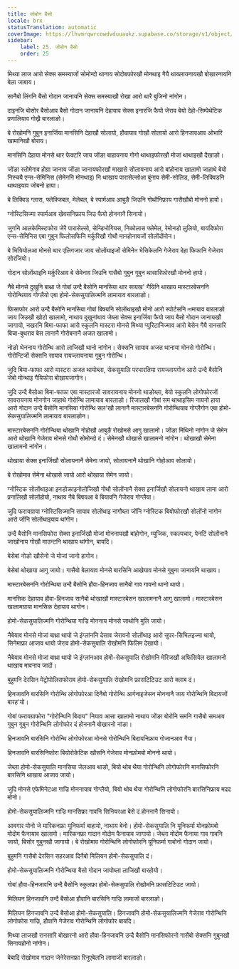 ```yaml
---
title: जोबोन बैसो
locale: brx
statusTranslation: automatic
coverImage: https://lhvmrqwrcowdvduuaukz.supabase.co/storage/v1/object/public/strapi-uploads/small_cover-educacion-fundamental.webp-2d51a7828a2b1309555be27f7e2a61a0.webp
sidebar:
    label: 25. जोबोन बैसो
    order: 25
---
```

मिथ्या लाज आरो सेक्स समस्याजों सोमोन्दो थानाय सोदोबफोरखौ मोनथाइ गैयै थाख्लायनायखौ बोखारनायनि बेला जाबाय।

सानैबो लिंगनि बैसो गोदान जानायनि सेक्स समस्याखौ रोखा आरो थारै बुजिनो नांगोन।

दाइनजि बोसोर बैसोआव बैसो गोदान जानायनि देहायाव सेक्स इनारजि फैयो जेराव बेयो देहो-सिम्पेथेटिक प्रणालियाव गोख्रै बारलाङो।

बे रोखोमनि गुबुन इनार्जिया मानसिनि देहाखौ सोलायो, हौवायाव गोखौ सोलायो आरो हिनजावआव ओभारि खामानिखौ बोराय।

मानसिनि देहाया मोनसे थार फेक्टरि जाय जोंङा बाहायनाय गोगो थाथाइफोरखौ मोजां थाथाइखौ दैखाङो।

जोंङा स्तोमेगाव होग्रा जानाय जोंङा जानायफोरखौ माखासे सोलायनाय आरो बांहोनाय खालामो जाहाथे बेयो निस्चयै एन्स-सेमिनिस (सेमेननि मोनथाइ) नि थाखाय पारासेल्सोआ बुंनाय सेमी-सोलिड, सेमी-लिक्विडनि थाथाइयाव जोबनो हाया।

बे लिक्विड ग्लास, फ्लेक्जिबल, मेलेबल, बे स्पार्मआव आबुङै जिउनि गोथौनिफ्राय गासैखौबो मोननो हायो।

ग्नोस्टिसिज्मा स्पार्मआव खेवसनिफ्राय जिउ फैयो होननानै सिनायो।

जुगनि आलकेमिस्टफोरा जेरै पारासेल्सो, सेन्डिभोगियस, निकोलास फ्लेमेल, रेमोनडो लुलियो, बायदिफोरा एन्स-सेमिनिस एबा गुबुन फिलोसफिनि मर्कुरिखौ गोथौ मानहोनायजों सोलोंदोंमोन।

बे भित्रियोलआ मोनसे थार एलिगजार जाय सोलोंथाइजों सेमिनेল भेसिकेलनि गेजेराव देहा फिफानि गेजेराव सोरजियो।

गोदान सोलोंथाइनि मर्कुरिआव बे सेमेनाव जिउनि गासैबो गुबुन गुबुन थासारिफोरखौ मोननो हायो।

नैबे मोनसे दुखुनि बाथ्रा जे गोबां उन्दै बैसोनि मानसिया थार सायख' गैयिनि थाखाय मास्टारबेसननि गोरोन्थियाव गोग्लैयो एबा होमो-सेकसुयालिज्मनि लामायाव बारलाङो।

फिसाफोर आरो उन्दै बैसोनि मानसिया गोबां बिषयनि सोलोंथाइखौ मोनो आरो स्पोर्टसनि লাमायाव बारलाङो जाय जिउखौ खोटो खालामो, नाथाय दुखुनांथाव जेब्ला सेक्स इनार्जिया फैयो जाय बैसो गोदान जानायखौ जागायो, नखरनि बिमा-फाफा आरो स्कुलनि मास्टरा मोनसे मिथ्या प्युरिटानिज्माव आरो बेसेन गैयै रानसारि बिचा-बुथराव बेस लानानै गोरोबनानै अजत खालामो।

नोङो थेननाय गोरोन्थि आरो लाजिखौ थानो नांगोन। सेक्सनि सायाव अजत थानाया मोनसे गोरोन्थि। गोरोन्टिजों सेक्सनि सायाव रायज्लायनाया गुबुन गोरोन्थि।

जुदि बिमा-फाफा आरो मास्टरा अजत थायोब्ला, सेकसुयालि परभारतिया रायज्लायगोन आरो उन्दै बैसोनि जेबो मोन्थाइ गैयिफोरा बोखायजागोन।

जुदि उन्दै बैसोआ बिमा-फाफा एबा मास्टारजों सावरायनाय मोननो थाङोब्ला, बेयो स्कुलनि लोगोफोरजों सावरायनाय मोनगोन जाहाथे गोरोन्थि लामायाव बारलाङो। रिजालखौ गोबां सम थाथाइसिम नायनो हाया आरो गोदान उन्दै बैसोनि मानसिया गोरोन्थि सल'खौ लानानै मास्टारबेसननि गोरोन्थियाव गोग्लैगोन एबा होमो-सेकसुयालिज्मनि लामायाव बारलाङोन।

मास्टारबेसननि गोरोन्थिया थोखानि गोहोखौ आबुङै रोखोमसे आगु खालामो। जोंङा मिथिनो नांगोन जे सेमेन आरो थोखानि गेजेराव मोनसे गोथौ सोमोन्दो दं। सेमेनखौ थोखासे खालामनो नांगोन। थोखाखौ सेमेना खालामनो नांगोन।

थोखाया सेक्स इनार्जिखौ सोलायनानै सेमेना जायो, सोलायनानै थोखानि गोहोआव सोलायो।

बे रोखोमाव सेमेना थोखासे जायो आरो थोखाया सेमेन जायो।

ग्नोस्टिक सोलोंथाइआ इनडोक्राइनोलोजिखौ गोथौ सोलोंनानै सेक्स इनार्जिखौ सोलायनो थाखाय लामा आरो प्रनालिखौ सोलोंहोयो, नाथाय नैबे बिषयआ बे बियावनि गेजेराव गोग्लैया।

जुदि फरायग्राया ग्नोस्टिसिज्मानि सायाव सोलोंथाइ नांगौब्ला जोंनि ग्नोस्टिक बियोफोरखौ सोलोंनो नांगोन आरो जोंनि सोलोंथाइयाव थांगोन।

उन्दै बैसोनि मानसिफोरा सेक्स इनार्जिखौ मोजां मोननायखौ बांहोगोन, म्युजिक, स्कल्पचार, पेनटिं सोलोंनानै जाखोनाय गोखौ माउन्टनि थाखाय थांगोन, बायदि।

बेसेबां नोङो खौसेनो जे मोजां जानो हागोन।

बेसेबां थोखाया आगु जायो। गासैबो बेलायाव मोनसे बारसिनि आखेयाव मोनसे गुबुना जानायनि थाखाय।

मास्टारबेसननि गोरोन्थिया उन्दै बैसोनि हौवा-हिनजाव सानैबो गाव गावनो थानो थायो।

मानसिक देहायाव हौवा-हिनजाव सानैबो थोखाखौ मास्टारबेसन खालामनानै आगु खालामो। मास्टारबेसन खालामग्राया मानसिक देहायाव थागोन।

होमो-सेकसुयालिज्मनि गोरोन्थिया गाज्रि मोननाय मोनसे जाथोनि मुलि जायो।

नैबेयाव मोनसे मोजां बाथ्रा थायो जे इंग्लांननि देसाव जेरावनो सोलोंथाइ आरो सुपर-सिभिलइज्मा थायो, सिनेमाफ्रा आजाव थायो जेराव होमो-सेकसुयालि रोखोमनि फिलिम देखायो।

नैबेयाव मोनसे मोजां बाथ्रा थायो जे इंग्लांनआव होमो-सेकसुयालि रोखोमनि मेरिजखौ अफिसियेल खालामनो थाखाय मावनाय जादों।

बुहुमनि देरसिन मेट्रोपोलिसफोराव होमो-सेकसुयालि रोखोमनि फ्रासटिटिउट आरो क्लाब दं।

हिनजावनि बारसिनि गोरोन्थि लोगोफोरआ दिनैबो गोरोन्थि आर्गनाइजेसन मोननानै जाय गोरोन्थिनि बिदायजों बारह'यो।

गोबां फरायग्राफोरा "गोरोन्थिनि बिदाय" नियाव आसा खालामो नाथाय जोंङा बोरोनि समनि गासैबो समआव गुबुन गुबुन गोरोन्थिनि लोगोफोर दं होननानै बोखारनो नांङा।

हिनजावनि बारसिनि गोरोन्थि लोगोफोरआ मोनसे गोरोन्थिनि बिदायनिफ्राय गोजानआव गैया।

हिनजावनि बारसिनिफोरा बियोरोकेटिक खौसनि गेजेराव मोनफ्रोमबो मोननो थायो।

जेब्ला होमो-सेकसुयालि मानसिया जेलआव थाङो, बियो थोब थैया गोरोन्थिनि लोगोफोरनि मानसिफोरनि बारसिनि थाखाय आजाव जायो।

जुदि मोनसे एफेमिनेटआ गाज्रि मोननायाव गोग्लैयो, बियो थोब थैया गोरोन्थिनि लोगोफोरनि बारसिनिफ्राय मदद मोनो।

होमो-सेकसुयालिज्मनि गाज्रि मानसिफ्रा गावनि सिनियरआ बेसे दं होननानै सिनायो।

आवगार मोनो जे मारिकनफ्रा यूनिफर्मा बाहायो, नाथाय बेनो। होमो-सेकसुयालि नि यूनिफर्मा मोनफ्रोमबो मोदोम फैनायाव खालामो। मारिकनफ्रा गादान मोदोम फैनायाव जागायो। जेब्ला मोदोम फैनाया गाव गावनि जायो, बिसोर गुबुनखौ जागायो। बे रोखोमाव गोरोन्थिनि लोगोफोरनि यूनिफर्मा गाबोनो गोदान जायो।

बुहुमनि गासैबो देरसिन सहरआव दिनैबो मिलियन होमो-सेकसुयालि दं।

होमो-सेकसुयालिज्मनि गोरोन्थिया बैसो गोदान जायोब्ला लाजिखौ बारहोयो।

गोबां हौवा-हिनजावनि उन्दै बैसोनि स्कुलफ्रा होमो-सेकसुयालि रोखोमनि फ्रासटिटिउट जायो।

मिलियन हिनजावनि उन्दै बैसोआ हौवानि बारसिनि गाज्रि लामाजों बारलाङो।

मिलियन हिनजावनि उन्दै बैसोआ होमो-सेकसुयालि। हिनजावनि होमो-सेकसुयालिज्मनि गेजेराव गोरोन्थिनि लोगोफोरा गाज्रि, हौवानि गेजेराव गोरोन्थिनि लोगोफोर बायदि।

मिथ्या लाजखौ रानसारि बोखारनो आरो हौवा-हिनजावनि उन्दै बैसोनि मानसिफोरनो गासैबो सेक्सनि गुबुनखौ सिनायहोनो नांगोन।

बेबादि रोखोमाव गादान जेनेरेसनफ्रा रिनुएबेलनि लामाजों बारलाङो।
